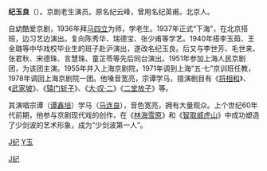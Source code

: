 {{Unreferenced|time=2014-07-02T06:28:07+00:00}}
'''纪玉良'''（{{bd|1917年||2002年}}）。京剧老生演员。原名纪云峰，曾用名纪英甫。北京人。

自幼酷爱京剧，1936年拜[[马四立|马四立]]为师，学老生。1937年正式“下海”，在北京搭班，边习艺边演出。复向陈秀华、瑞德宝、张少甫等学艺。1940年搭李玉茹、王金璐等中华戏校毕业生的班子赴沪演出，遂改名纪玉良。后又与李世芳、毛世来、张君秋、宋德珠、言慧珠、童芷苓等先后同台演出。1951年参加上海人民京剧团，为该团主演。1955年并入上海京剧院，1971年调到上海“五·七”京训班任教，1978年调回上海京剧院一团。他嗓音宽亮，宗谭学马，擅演剧目有《[[将相和|将相和]]》、《[[武家坡|武家坡]]》、《[[辕门斩子|辕门斩子]]》、《[[大·叹·二|大·叹·二]]》《[[二堂放子|二堂放子]]》等。

其演唱宗谭（[[谭鑫培|谭鑫培]]）学马（[[马连良|马连良]]），音色宽亮，拥有大量观众。上个世纪60年代前期，他参与京剧现代戏的创作，在《[[林海雪原|林海雪原]]》和《[[智取威虎山|智取威虎山]]》中成功塑造了少剑波的艺术形象，成为“少剑波第一人”。

[[Category:北京男演员|J纪]]
[[category:京剧演员|J纪]]
[[category:纪姓|Y玉]]